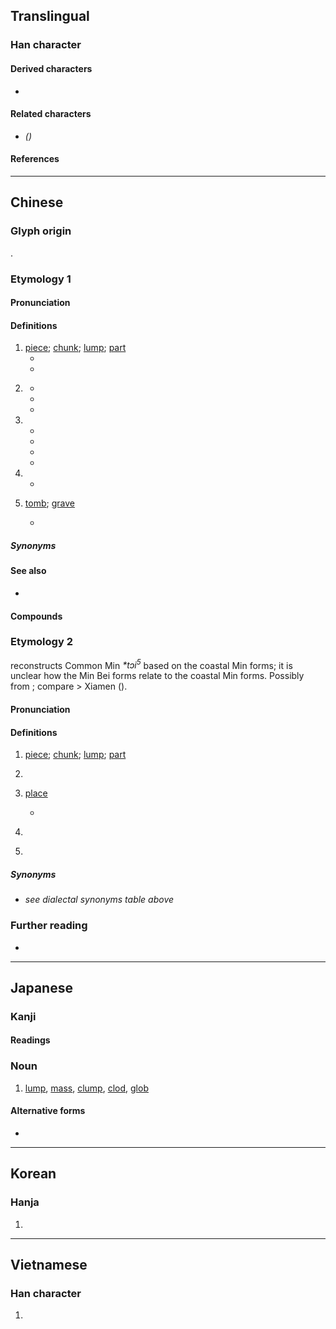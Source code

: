 {{also|凷|块}}
{{character info/new}}
==Translingual==

===Han character===
{{Han char|rn=32|rad=土|as=10|sn=13|four=46113|canj=GHUI|ids=⿰土鬼}}

====Derived characters====
* {{l|mul|[[𤐡]], [[𤮟]], [[𭻻]]}}

====Related characters====
* {{l|mul|[[块]]}} ''({{w|Simplified Chinese}})''

====References====
{{Han ref|kx=0235.010|dkj=05319|dj=0472.280|hdz=10464.170|uh=584A}}

----

==Chinese==
{{zh-forms|s=块|alt=凷}}

===Glyph origin===
{{Han etym}}
{{Han compound|土|鬼|ls=psc|c1=s|c2=p|t1=earth; dust}}.

===Etymology 1===

====Pronunciation====
{{zh-pron
|m=kuài,er=y
|m-s=kuai3
|c=faai3
|c-t=
|g=
|h=pfs=khoai;gd=kuai4
|j=
|mb=ko̿
|md=kuái
|mn=khoài
|mn-t=go3
|w=2khue
|x=
|ma=y
|dial=1
|mc=y
|oc=y
|cat=n,cl
}}

====Definitions====
{{zh-hanzi}}

# [[piece]]; [[chunk]]; [[lump]]; [[part]]
#* {{zh-x|把 肉 切成 小 塊。|Cut the meat into bite-sized '''pieces'''.}}
#* {{zh-x|它 被 割 成 了 三 塊。|It was cut into three '''parts'''.}}
# {{lb|zh|colloquial}} {{zh-classifier|money|t=[[yuan]]; [[dollar]]; [[buck]]}}
#* {{zh-x|你 給 三 塊，就 可以 了。|If you give 3 '''yuan''', it'll be enough.}}
#* {{zh-x|一 塊 錢|a [[yuan]]; a [[dollar]]}}
#* {{zh-x|九 塊 一 毛|9.10 [[yuan]]}}
# {{zh-classifier|piece of something (food, cloth, stone)|t=piece; chunk; slab}}
#* {{zh-x|一 塊 蛋糕|a slice of cake}}
#* {{zh-x|一 塊 木頭|a piece of wood}}
#* {{zh-x|呢{nei1} 塊 木|this piece of wood|C}}
#* {{zh-x|呢{nei1} 塊 肉|this slab of meat|C}}
# {{zh-classifier|areas of land|t=plot; tract; area}}
#* {{zh-x|呢{nei1} 塊 地|this plot of land|C}}
# {{lb|zh|Sichuan|obsolete}} [[tomb]]; [[grave]]
#* {{zh-x|獨 ^滄州 守禦 指揮使 ^姜 ^知-古 卓 旗 占 得 西南 肖 波 塊||CL|ref={{lang|zh|何光遠}}, {{l|zh|《[[s:zh:鑑誡錄|鑑誡錄]]·[[s:zh:鑑誡錄/卷二#鬼傳書|鬼傳書]]》}}}}

=====Synonyms=====
{{zh-dial|元}}

====See also====
* {{q|Cantonese}} {{zh-l|嚿}}

====Compounds====
{{zh-der|一塊|一塊兒|一塊肉|一窩一塊|三窩兩塊|冰塊|卵塊|叢塊根|四方塊兒|土塊|塊根|塊然|塊然獨處|塊磊|塊莖|塊頭|壘塊|大卸八塊|大塊|大塊兒|大塊文章|大塊頭|大煠八塊|大解八塊|大陸板塊|寢苫枕塊|成團打塊|方塊|方塊字|方塊舞|板塊|板塊構造|板塊運動|枕塊|株塊|模塊|消波塊|炒麵塊子|腫塊|瓦塊|痞塊|石塊|砌塊建築|磊塊|累塊積蘇|苫塊|葉塊繁殖|藉草枕塊|血塊|這塊兒|酒澆壘塊|韓盧逐塊|風疹塊|魔術方塊}}

===Etymology 2===
{{w|Jerry Norman (sinologist)|Jerry Norman}} reconstructs Common Min ''*tɔi<sup>5</sup>'' based on the coastal Min forms; it is unclear how the Min Bei forms relate to the coastal Min forms. Possibly from {{och-l|段|section; segment}}; compare {{och-l|短|short}} > Xiamen {{cog|nan-hok|-}} {{m|und|té}} ({{zh-ref|Coblin, n.d.}}).

====Pronunciation====
{{zh-pron
|mb=tī
|md=dó̤i
|mn=xm,zz,tp,kh,tn,yl,mg,hc,tc,jj,ph:tè/qz,lk,sx,km,hc:tèr
|dial=2
|cat=n,cls
}}

====Definitions====
{{zh-hanzi}}

# {{lb|zh|Min}} [[piece]]; [[chunk]]; [[lump]]; [[part]]
# {{lb|zh|Min}} {{zh-classifier|piece of something (food, cloth, stone)|t=piece; chunk; slab}}
# {{lb|zh|Min Dong}} [[place]]
#* {{zh-x|底塊|where|MD|tr=diē-dó̤i}}
# {{lb|zh|Min Dong|colloquial}} {{zh-classifier|money|t=[[yuan]]; [[dollar]]; [[buck]]}}
# {{lb|zh|Min Dong}} {{zh-classifier|places}}

=====Synonyms=====
* {{sense|yuan}} ''see dialectal synonyms table above''

===Further reading===
* {{thcwd|9382}}

{{zh-cat|Beginning}}

----

==Japanese==

===Kanji===
{{ja-kanji|grade=c|rs=土10}}

====Readings====
{{ja-readings
|goon=け
|kanon=かい
|kun=かたまり-, つちくれ-
}}

===Noun===
{{ja-noun|かたまり}}

# [[lump]], [[mass]], [[clump]], [[clod]], [[glob]]

====Alternative forms====
* {{l|ja|固まり}}

----

==Korean==

===Hanja===
{{ko-hanja|hangeul=괴|mr=koe}}

# {{defn|lang=ko|sort=土10}}

----

==Vietnamese==

===Han character===
{{vi-hantu|[[khối]], [[cỏi]], [[khỏi]], [[hòn]], [[khói]]|rs=土10}}

# {{defn|lang=vi}}